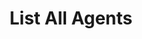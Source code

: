 ---
title: "List All Agents"
sidebarTitle: "List All Agents"
description: "Retrieve a list of all agents."
---